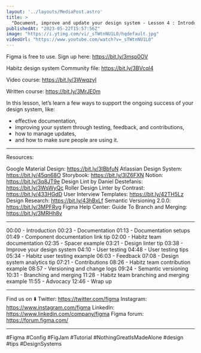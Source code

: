 ```yaml
---
layout: '../layouts/MediaPost.astro'
title: >
  "Document, improve and update your design system - Lesson 4 : Introduction to design systems"
publishedAt: "2023-05-22T15:57:56Z"
image: "https://i.ytimg.com/vi/_sTWtnNU1L0/hqdefault.jpg"
videoUrl: "https://www.youtube.com/watch?v=_sTWtnNU1L0"
---
```

Figma is free to use. Sign up here: https://bit.ly/3msp0OV

Habitz design system Community file: https://bit.ly/3BVcql4

Video course: https://bit.ly/3WwqzyI

Written course: https://bit.ly/3MrJE0m

In this lesson, let’s learn a few ways to support the ongoing success of your design system, like:

- effective documentation,
- improving your system through testing, feedback, and contributions,
- how to manage updates,
- and how to make sure people are using it.

____________________________________________________

Resources:

Google Material Design: https://bit.ly/3IBbfuN
Atlassian Design System: https://bit.ly/45qn68O
Storybook: https://bit.ly/3IZ6FXN
Notion: https://bit.ly/3q8JT9e
Design Lint by Daniel Destefanis: https://bit.ly/3WsWyQc
Roller Design Linter by Contrast: https://bit.ly/433HGdD
User Interview Templates: https://bit.ly/42TH5Lz
Design Research: https://bit.ly/43hBxLf
Semantic Versioning 2.0.0: https://bit.ly/3MPFRvg
Figma Help Center: Guide To Branch and Merging: https://bit.ly/3MRHh8v

____________________________________________________

00:00 - Introduction
00:23 - Documentation
01:13 - Documentation setups
01:49 - Component documentation link tip
02:00 - Habitz team documentation
02:35 - Spacer example
03:21 - Design linter tip
03:38 - Improve your design system
04:10 - User testing
04:48 - User testing tips
05:34 - Habitz user testing example
06:03 - Feedback
07:08 - Design system analytics tip
07:21 - Contributions
08:26 - Habitz team contribution example
08:57 - Versioning and change logs
09:24 - Semantic versioning
10:31 - Branching and merging
11:28 - Habitz team branching and merging example
11:55 - Advocacy
12:46 - Wrap up

____________________________________________________

Find us on ⬇️
Twitter: https://twitter.com/figma
Instagram: https://www.instagram.com/figma
LinkedIn: https://www.linkedin.com/company/figma
Figma forum: https://forum.figma.com/

____________________________________________________

#Figma #Config #FigJam #Tutorial #NothingGreatIsMadeAlone #design #tips #DesignSystems
